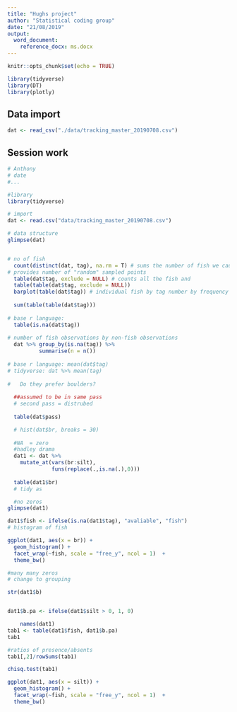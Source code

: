 ```yaml
---
title: "Hughs project"
author: "Statistical coding group"
date: "21/08/2019"
output: 
  word_document:
    reference_docx: ms.docx
---
```


```r
knitr::opts_chunk$set(echo = TRUE)
```

```r

library(tidyverse)
library(DT)
library(plotly)
```

## Data import

```r
dat <- read_csv("./data/tracking_master_20190708.csv")
```

## Session work

```r
# Anthony
# date
#...

#library
library(tidyverse)

# import 
dat <- read.csv("data/tracking_master_20190708.csv")

# data structure
glimpse(dat)


# no of fish
  count(distinct(dat, tag), na.rm = T) # sums the number of fish we caught (74)
# provides number of "random" sampled points  
  table(dat$tag, exclude = NULL) # counts all the fish and 
  table(table(dat$tag, exclude = NULL))
  barplot(table(dat$tag)) # individual fish by tag number by frequency
  
  sum(table(table(dat$tag)))
  
# base r language:
  table(is.na(dat$tag))
  
# number of fish observations by non-fish observations  
  dat %>% group_by(is.na(tag)) %>%
          summarise(n = n())
  
# base r language: mean(dat$tag)
# tidyverse: dat %>% mean(tag)
  
#   Do they prefer boulders?
  
  ##assumed to be in same pass
  # second pass = distrubed
  
  table(dat$pass)

  # hist(dat$br, breaks = 30)
  
  #NA  = zero
  #hadley drama
  dat1 <- dat %>%
    mutate_at(vars(br:silt),
              funs(replace(.,is.na(.),0)))
  
  table(dat1$br)
  # tidy as

  #no zeros
glimpse(dat1)              

dat1$fish <- ifelse(is.na(dat1$tag), "avaliable", "fish")
# histogram of fish 

ggplot(dat1, aes(x = br)) +
  geom_histogram() + 
  facet_wrap(~fish, scale = "free_y", ncol = 1)  +
  theme_bw()

#many many zeros
# change to grouping

str(dat1$b)


dat1$b.pa <- ifelse(dat1$silt > 0, 1, 0)

    names(dat1)
tab1 <- table(dat1$fish, dat1$b.pa)
tab1

#ratios of presence/absents
tab1[,2]/rowSums(tab1)

chisq.test(tab1)

ggplot(dat1, aes(x = silt)) +
  geom_histogram() + 
  facet_wrap(~fish, scale = "free_y", ncol = 1)  +
  theme_bw()
```

